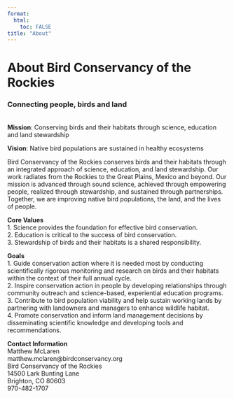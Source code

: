 ```yaml
---
format:
  html:
    toc: FALSE
title: "About"
---
```

# About Bird Conservancy of the Rockies {.unnumbered}

### Connecting people, birds and land {.unnumbered}

<br> **Mission**: Conserving birds and their habitats through science, education and land stewardship

**Vision**: Native bird populations are sustained in healthy ecosystems

Bird Conservancy of the Rockies conserves birds and their habitats through an integrated approach of science, education, and land stewardship. Our work radiates from the Rockies to the Great Plains, Mexico and beyond. Our mission is advanced through sound science, achieved through empowering people, realized through stewardship, and sustained through partnerships. Together, we are improving native bird populations, the land, and the lives of people.

**Core Values**\
1. Science provides the foundation for effective bird conservation.\
2. Education is critical to the success of bird conservation.\
3. Stewardship of birds and their habitats is a shared responsibility.

**Goals**\
1. Guide conservation action where it is needed most by conducting scientifically rigorous monitoring and research on birds and their habitats within the context of their full annual cycle.\
2. Inspire conservation action in people by developing relationships through community outreach and science-based, experiential education programs.\
3. Contribute to bird population viability and help sustain working lands by partnering with landowners and managers to enhance wildlife habitat.\
4. Promote conservation and inform land management decisions by disseminating scientific knowledge and developing tools and recommendations.

**Contact Information**\
Matthew McLaren\
matthew.mclaren\@birdconservancy.org\
Bird Conservancy of the Rockies\
14500 Lark Bunting Lane\
Brighton, CO 80603\
970-482-1707
